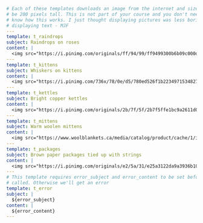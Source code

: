 ```yml
# Each of these templates downloads an image from the internet and sizes it to
# be 200 pixels tall. This is not part of your course and you don't need to 
# know how this works. I just thought displaying pictures was less boring than
# displaying text - MJF
---
template: t_raindrops
subject: Raindrops on roses
content: |
  <img src="https://i.pinimg.com/originals/ff/94/99/ff9499300b6b09c000d6553f3ce686c9.jpg" height="200px">
---
template: t_kittens
subject: Whiskers on kittens
content: |
  <img src="https://i.pinimg.com/736x/78/0e/d5/780ed526f1b2234971534827c9788cb8.jpg" height="200px">
---
template: t_kettles
subject: Bright copper kettles
content: |
  <img src="https://i.pinimg.com/originals/2b/7f/5f/2b7f5ffe1bc9a2611d0e25900bb217e4.jpg" height="200px">
---
template: t_mittens
subject: Warm woolen mittens
content: |
  <img src="https://www.woolblankets.ca/media/catalog/product/cache/1/image/600x600/9df78eab33525d08d6e5fb8d27136e95/e/k/eksharad-gra-wool-mittens-canada-1.jpg" height="200px">
---
template: t_packages
subject: Brown paper packages tied up with strings
content: |
  <img src="https://i.pinimg.com/originals/e2/5a/31/e25a3122da9a3936b10d3be36de14c0b.jpg" height="200px">
---
# This template requires error_subject and error_content to be set before it's
# called. Otherwise we'll get an error
template: t_error
subject: |
  ${error_subject}
content: |
  ${error_content}
---
```